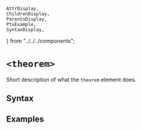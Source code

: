     AttrDisplay,
    ChildrenDisplay,
    ParentsDisplay,
    PtxExample,
    SyntaxDisplay,
} from "../../../components";

# `<theorem>`

Short description of what the `theorem` element does.

## Syntax

<SyntaxDisplay name="theorem" />

## Examples

    